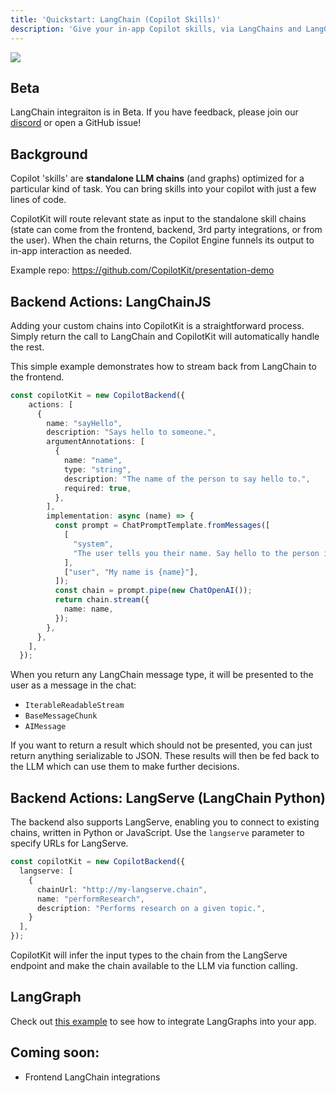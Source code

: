 ```yaml
---
title: 'Quickstart: LangChain (Copilot Skills)'
description: 'Give your in-app Copilot skills, via LangChains and LangGraphs'
---
```


<img referrerpolicy="no-referrer-when-downgrade" src="https://static.scarf.sh/a.png?x-pxid=ffc9f65d-0186-4575-b065-61d62ea9d7d3" />


## Beta
LangChain integraiton is in Beta.
If you have feedback, please join our [discord](https://discord.gg/6dffbvGU3D) or open a GitHub issue!

## Background

Copilot 'skills' are **standalone LLM chains** (and graphs) optimized for a particular kind of task.
You can bring skills into your copilot with just a few lines of code.

CopilotKit will route relevant state as input to the standalone skill chains (state can come from the frontend, backend, 3rd party integrations, or from the user).
When the chain returns, the Copilot Engine funnels its output to in-app interaction as needed.

Example repo: https://github.com/CopilotKit/presentation-demo


## Backend Actions: LangChainJS

Adding your custom chains into CopilotKit is a straightforward process. Simply return the call to LangChain
and CopilotKit will automatically handle the rest.

This simple example demonstrates how to stream back from LangChain to the frontend.

```typescript
const copilotKit = new CopilotBackend({
    actions: [
      {
        name: "sayHello",
        description: "Says hello to someone.",
        argumentAnnotations: [
          {
            name: "name",
            type: "string",
            description: "The name of the person to say hello to.",
            required: true,
          },
        ],
        implementation: async (name) => {
          const prompt = ChatPromptTemplate.fromMessages([
            [
              "system",
              "The user tells you their name. Say hello to the person in a creative way.",
            ],
            ["user", "My name is {name}"],
          ]);
          const chain = prompt.pipe(new ChatOpenAI());
          return chain.stream({
            name: name,
          });
        },
      },
    ],
  });
```

When you return any LangChain message type, it will be presented to the user as a message in the chat:
- `IterableReadableStream`
- `BaseMessageChunk`
- `AIMessage`

If you want to return a result which should not be presented, you can just return anything serializable to JSON.
These results will then be fed back to the LLM which can use them to make further decisions.


## Backend Actions: LangServe (LangChain Python)

The backend also supports LangServe, enabling you to connect to existing chains, written in Python or JavaScript.
Use the `langserve` parameter to specify URLs for LangServe.

```typescript
const copilotKit = new CopilotBackend({
  langserve: [
    {
      chainUrl: "http://my-langserve.chain",
      name: "performResearch",
      description: "Performs research on a given topic.",
    }
  ],
});
```

CopilotKit will infer the input types to the chain from the LangServe endpoint and
make the chain available to the LLM via function calling.

## LangGraph

Check out [this example](https://github.com/CopilotKit/presentation-demo/blob/main/src/app/api/copilotkit/route.ts) to see how to integrate LangGraphs into your app.


## Coming soon:
- Frontend LangChain integrations 
